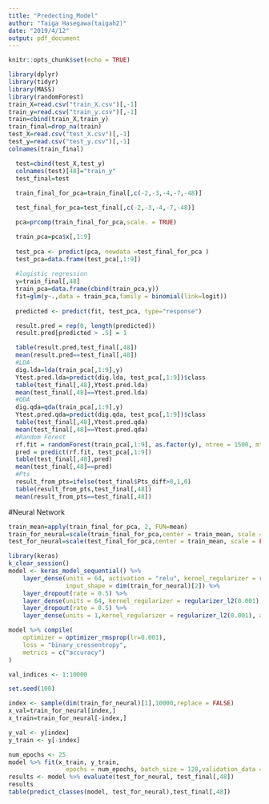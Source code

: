 ```yaml
---
title: "Predecting_Model"
author: "Taiga Hasegawa(taigah2)"
date: "2019/4/12"
output: pdf_document
---
```


```r
knitr::opts_chunk$set(echo = TRUE)
```

```r
library(dplyr)
library(tidyr)
library(MASS)
library(randomForest)
train_X=read.csv("train_X.csv")[,-1]
train_y=read.csv("train_y.csv")[,-1]
train=cbind(train_X,train_y)
train_final=drop_na(train)
test_X=read.csv("test_X.csv")[,-1]
test_y=read.csv("test_y.csv")[,-1]
colnames(train_final)
```


```r
  test=cbind(test_X,test_y)
  colnames(test)[48]="train_y"
  test_final=test
  
  train_final_for_pca=train_final[,c(-2,-3,-4,-7,-48)]

  test_final_for_pca=test_final[,c(-2,-3,-4,-7,-48)]

  pca=prcomp(train_final_for_pca,scale. = TRUE)

  train_pca=pca$x[,1:9]
  
  test_pca <- predict(pca, newdata =test_final_for_pca )
  test_pca=data.frame(test_pca[,1:9])
  
  #logistic regression
  y=train_final[,48]
  train_pca=data.frame(cbind(train_pca,y))
  fit=glm(y~.,data = train_pca,family = binomial(link=logit))
  
  predicted <- predict(fit, test_pca, type="response")

  result.pred = rep(0, length(predicted))
  result.pred[predicted > .5] = 1

  table(result.pred,test_final[,48])
  mean(result.pred==test_final[,48])
  #LDA
  dig.lda=lda(train_pca[,1:9],y)
  Ytest.pred.lda=predict(dig.lda, test_pca[,1:9])$class
  table(test_final[,48],Ytest.pred.lda)
  mean(test_final[,48]==Ytest.pred.lda)
  #QDA
  dig.qda=qda(train_pca[,1:9],y)
  Ytest.pred.qda=predict(dig.qda, test_pca[,1:9])$class
  table(test_final[,48],Ytest.pred.qda)
  mean(test_final[,48]==Ytest.pred.qda)
  #Random Forest
  rf.fit = randomForest(train_pca[,1:9], as.factor(y), ntree = 1500, mtry = 3, nodesize = 10, sampsize = 500)
  pred = predict(rf.fit, test_pca[,1:9])
  table(test_final[,48],pred)
  mean(test_final[,48]==pred)
  #Pts
  result_from_pts=ifelse(test_final$Pts_diff>0,1,0)
  table(result_from_pts,test_final[,48])
  mean(result_from_pts==test_final[,48])
```

#Neural Network
```r
train_mean=apply(train_final_for_pca, 2, FUN=mean)
train_for_neural=scale(train_final_for_pca,center = train_mean, scale = FALSE)
test_for_neural=scale(test_final_for_pca,center = train_mean, scale = FALSE)

library(keras)
k_clear_session()
model <- keras_model_sequential() %>% 
    layer_dense(units = 64, activation = "relu", kernel_regularizer = regularizer_l2(0.001),
                input_shape = dim(train_for_neural)[2]) %>% 
    layer_dropout(rate = 0.5) %>%
    layer_dense(units = 64, kernel_regularizer = regularizer_l2(0.001),activation = "relu") %>% 
    layer_dropout(rate = 0.5) %>%
    layer_dense(units = 1,kernel_regularizer = regularizer_l2(0.001), activation = "sigmoid") 

model %>% compile(
    optimizer = optimizer_rmsprop(lr=0.001), 
    loss = "binary_crossentropy", 
    metrics = c("accuracy")
)
```

```r
val_indices <- 1:10000

set.seed(100)

index <- sample(dim(train_for_neural)[1],10000,replace = FALSE)
x_val=train_for_neural[index,]
x_train=train_for_neural[-index,]

y_val <- y[index]
y_train <- y[-index]

num_epochs <- 25
model %>% fit(x_train, y_train,
                epochs = num_epochs, batch_size = 128,validation_data = list(x_val, y_val))
results <- model %>% evaluate(test_for_neural, test_final[,48])
results
table(predict_classes(model, test_for_neural),test_final[,48])
```


